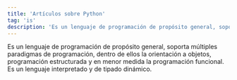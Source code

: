 ```yaml
---
title: 'Artículos sobre Python'
tag: 'is'
description: 'Es un lenguaje de programación de propósito general, soporta múltiples paradigmas de programación, dentro de ellos la orientación a objetos, programación estructurada y en menor medida la programación funcional.  Es un lenguaje interpretado y de tipado dinámico.'
---
```


Es un lenguaje de programación de propósito general, soporta múltiples paradigmas de programación, dentro de ellos la orientación a objetos, programación estructurada y en menor medida la programación funcional.  Es un lenguaje interpretado y de tipado dinámico.

